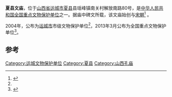 {{文物保护单位
| 级别 = 全国
| Cat = 山西全国重点文物保护单位
| 省区市 = 山西省
| 图片 = 
| 名称 = 夏县文庙大成殿
| 编号 = [[第七批全国重点文物保护单位|第七批]]7-0845-3-143
| 分类 = 古建筑
| 时代 = 明
| 所在 = [[山西省|山西省]][[运城市|运城市]][[夏县|夏县]]
| 登录 = 2013年3月
}}
'''夏县文庙'''，位于[[山西省|山西省]][[运城市|运城市]][[夏县|夏县]]县瑶峰镇南关村解放南路80号，是[[中华人民共和国|中华人民共和国]][[全国重点文物保护单位|全国重点文物保护单位]]之一。据庙中碑文所载，该文庙始创与[[宋朝|宋朝]]<ref name=huanghechenbao>{{cite web|author=黄河晨报|title=【文化关注】运城新增46处国保单位解读(二)|url=http://www.sxycrb.com/html/55/n-57055.html|publisher=运城新闻网|accessdate=2013-09-09|date=2013-05-28|deadurl=yes|archiveurl=https://web.archive.org/web/20150411074402/http://www.sxycrb.com/html/55/n-57055.html|archivedate=2015-04-11}}</ref> 。

2004年，公布为[[运城市|运城市]]市级文物保护单位<ref name=huanghechenbao />，2013年3月公布为全国重点文物保护单位<ref>{{cite web|author=国家文物局|authorlink=国家文物局|title=第七批全国重点文物保护单位名单|url=http://www.ncha.gov.cn/Portals/0/download/dqpqgzdwwbhdw.pdf|publisher=[http://www.ncha.gov.cn/col/col2128/index.html 国家文物局]|accessdate=2013-09-09|date=2013-05|archive-date=2014-11-02|archive-url=https://web.archive.org/web/20141102171354/http://www.sach.gov.cn/Portals/0/download/dqpqgzdwwbhdw.pdf|dead-url=yes}}</ref>。

== 参考 ==
{{reflist|2}}

{{山西全国重点文物保护单位}}
{{山西小作品}}
{{全国重点文物保护单位小作品}}

[[Category:运城文物保护单位|Category:运城文物保护单位]]
[[Category:夏县|Category:夏县]]
[[Category:山西孔庙|Category:山西孔庙]]